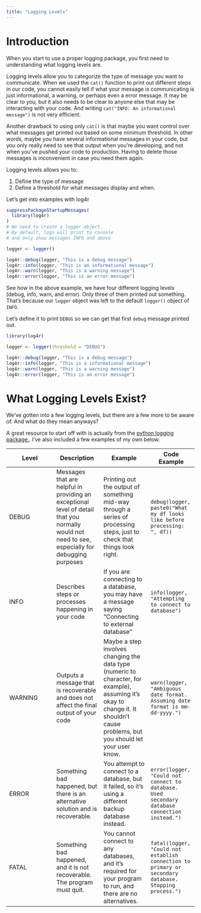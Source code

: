 ```yaml
---
title: "Logging Levels"
---
```


# Introduction

When you start to use a proper logging package, you first need to understanding what logging levels are.

Logging levels allow you to categorize the type of message you want to communicate. When we used the `cat()` function to print out different steps in our code, you cannot easily tell if what your message is communicating is just informational, a warning, or perhaps even a error message. It may be clear to you, but it also needs to be clear to anyone else that may be interacting with your code. And writing `cat("INFO: An informational message")` is not very efficient.

Another drawback to using only `cat()` is that maybe you want control over what messages get printed out based on some minimum threshold. In other words, maybe you have several informational messages in your code, but you only really need to see that output when you're developing, and not when you've pushed your code to production. Having to delete those messages is inconvenient in case you need them again.

Logging levels allows you to:

1.  Define the type of message
2.  Define a threshold for what messages display and when.

Let's get into examples with log4r

```r
suppressPackageStartupMessages(
  library(log4r)
)
# We need to create a logger object. 
# By default, logs will print to console 
# and only show messages INFO and above

logger <- logger()

log4r::debug(logger, "This is a debug message")
log4r::info(logger, "This is an informational message")
log4r::warn(logger, "This is a warning message")
log4r::error(logger, "This is an error message")

```

See how in the above example, we have four different logging levels (debug, info, warn, and error). Only three of them printed out something. That's because our `logger` object was left to the default `logger()` object of `INFO`.

Let's define it to print `DEBUG` so we can get that first `debug` message printed out.

```r
library(log4r)

logger <- logger(threshold = "DEBUG")

log4r::debug(logger, "This is a debug message")
log4r::info(logger, "This is a informational message")
log4r::warn(logger, "This is a warning message")
log4r::error(logger, "This is an error message")

```

# What Logging Levels Exist?

We've gotten into a few logging levels, but there are a few more to be aware of. And what do they mean anyways?

A great resource to start off with is actually from the [python logging package.](https://docs.python.org/3/library/logging.html#logging-levels). I've also included a few examples of my own below.

| Level   | Description                                                                                                                                      | Example                                                                                                                                                                            | Code Example                                                                                          |
|------------------|------------------|------------------|------------------|
| DEBUG   | Messages that are helpful in providing an exceptional level of detail that you normally would not need to see, especially for debugging purposes | Printing out the output of something mid-way through a series of processing steps, just to check that things look right.                                                           | `debug(logger, paste0("What my df looks like before processing: ", df))`                              |
| INFO    | Describes steps or processes happening in your code                                                                                              | If you are connecting to a database, you may have a message saying "Connecting to external database"                                                                               | `info(logger, "Attempting to connect to database")`                                                   |
| WARNING | Outputs a message that is recoverable and does not affect the final output of your code                                                          | Maybe a step involves changing the data type (numeric to character, for example), assuming it's okay to change it. It shouldn't cause problems, but you should let your user know. | `warn(logger, "Ambiguous date format. Assuming date format is mm-dd-yyyy.")`                          |
| ERROR   | Something bad happened, but there is an alternative solution and is recoverable.                                                                 | You attempt to connect to a database, but it failed, so it's using a different backup database instead.                                                                            | `error(logger, "Could not connect to database. Used secondary database connection instead.")`         |
| FATAL   | Something bad happened, and it is not recoverable. The program must quit.                                                                        | You cannot connect to any databases, and it's required for your program to run, and there are no alternatives.                                                                     | `fatal(logger, "Could not establish connection to primary or secondary database. Stopping process.")` |

